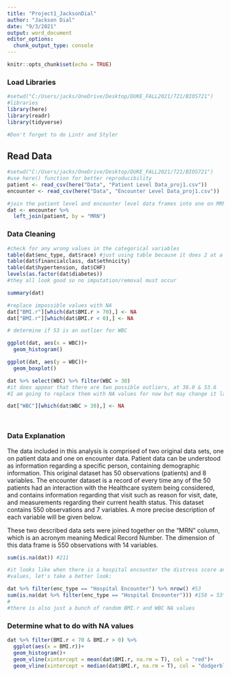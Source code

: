 ```yaml
---
title: "Project1_JacksonDial"
author: "Jackson Dial"
date: "9/3/2021"
output: word_document
editor_options: 
  chunk_output_type: console
---
```


```r
knitr::opts_chunk$set(echo = TRUE)
```

### Load Libraries

```r
#setwd("C:/Users/jacks/OneDrive/Desktop/DUKE_FALL2021/721/BIOS721")
#libraries
library(here)
library(readr)
library(tidyverse)

#Don't forget to do Lintr and Styler

```


## Read Data

```r
#setwd("C:/Users/jacks/OneDrive/Desktop/DUKE_FALL2021/721/BIOS721")
#use here() function for better reproducibility
patient <- read_csv(here("Data", "Patient Level Data_proj1.csv"))
encounter <- read_csv(here("Data", "Encounter Level Data_proj1.csv"))

#join the patient level and encounter level data frames into one on MRN (ID)
dat <- encounter %>%
  left_join(patient, by = "MRN")

```

### Data Cleaning

```r
#check for any wrong values in the categorical variables
table(dat$enc_type, dat$race) #just using table because it does 2 at a time and is less code
table(dat$financialclass, dat$ethnicity)
table(dat$hypertension, dat$CHF)
levels(as.factor(dat$diabetes))
#they all look good so no imputation/removal must occur

summary(dat)

#replace impossible values with NA
dat["BMI.r"][which(dat$BMI.r > 70),] <- NA
dat["BMI.r"][which(dat$BMI.r < 0),] <- NA

# determine if 53 is an outlier for WBC

ggplot(dat, aes(x = WBC))+
  geom_histogram()

ggplot(dat, aes(y = WBC))+
  geom_boxplot()

dat %>% select(WBC) %>% filter(WBC > 30)
#it does appear that there are two possible outliers, at 38.0 & 53.6
#I am going to replace them with NA values for now but may change it later

dat["WBC"][which(dat$WBC > 30),] <- NA




```




### Data Explanation

The data included in this analysis is comprised of two original data sets, one on patient data and one on encounter data. Patient data can be understood as information regarding a specific person, containing demographic information. This original dataset has 50 observations (patients) and 8 variables. The encounter dataset is a record of every time any of the 50 patients had an interaction with the Healthcare system being considered, and contains information regarding that visit such as reason for visit, date, and measurements regarding their current health status. This dataset contains 550 observations and 7 variables. A more precise description of each variable will be given below.

These two described data sets were joined together on the "MRN" column, which is an acronym meaning Medical Record Number. The dimension of this data frame is 550 observations with 14 variables. 


```r
sum(is.na(dat)) #211

#it looks like when there is a hospital encounter the distress score and wbc are NA
#values, let's take a better look:

dat %>% filter(enc_type == "Hospital Encounter") %>% nrow() #53
sum(is.na(dat %>% filter(enc_type == "Hospital Encounter"))) #158 = 53*3 - 1 (there is one that is -999)
#
#there is also just a bunch of random BMI.r and WBC NA values
```

### Determine what to do with NA values

```r
dat %>% filter(BMI.r < 70 & BMI.r > 0) %>% 
  ggplot(aes(x = BMI.r))+
  geom_histogram()+
  geom_vline(xintercept = mean(dat$BMI.r, na.rm = T), col = "red")+
  geom_vline(xintercept = median(dat$BMI.r, na.rm = T), col = "dodgerblue")




```






